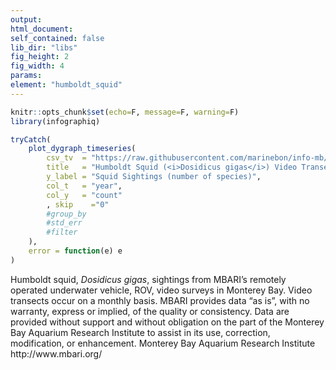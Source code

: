 ```yaml
---
output:
html_document:
self_contained: false
lib_dir: "libs"
fig_height: 2
fig_width: 4
params:
element: "humboldt_squid"
---
```


```r
knitr::opts_chunk$set(echo=F, message=F, warning=F)
library(infographiq)
```

<base target="_parent">


```r
tryCatch(
    plot_dygraph_timeseries(
        csv_tv  = "https://raw.githubusercontent.com/marinebon/info-mb/master/prep/data/dosidicus/MBARI_ROV_dosid.csv",
        title   = "Humboldt Squid (<i>Dosidicus gigas</i>) Video Transect Sightings in Monterey Bay",
        y_label = "Squid Sightings (number of species)",
        col_t   = "year",
        col_y   = "count"
        , skip    ="0"
        #group_by  
        #std_err   
        #filter
    ),
    error = function(e) e
)
```
Humboldt squid, <i>Dosidicus gigas</i>, sightings from MBARI's remotely operated underwater vehicle, ROV, video surveys in Monterey Bay. Video transects occur on a monthly basis. MBARI provides data "as is", with no warranty, express or implied, of the quality or consistency. Data are provided without support and without obligation on the part of the Monterey Bay Aquarium Research Institute to assist in its use, correction, modification, or enhancement. Monterey Bay Aquarium Research Institute http://www.mbari.org/
